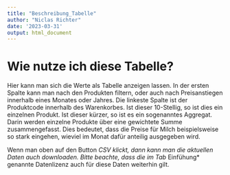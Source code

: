 ```yaml
---
title: "Beschreibung_Tabelle"
author: "Niclas Richter"
date: '2023-03-31'
output: html_document
---
```

# Wie nutze ich diese Tabelle?
Hier kann man sich die Werte als Tabelle anzeigen lassen. In der ersten Spalte
kann man nach den Produkten filtern, oder auch nach Preisanstiegen innerhalb
eines Monates oder Jahres. Die linkeste Spalte ist der Produktcode innerhalb
des Warenkorbes. Ist dieser 10-Stellig, so ist dies ein einzelnen Produkt. Ist
dieser kürzer, so ist es ein sogenanntes Aggregat. Darin werden einzelne Produkte
über eine gewichtete Summe zusammengefasst. Dies bedeutet, dass die Preise für
Milch beispielsweise so stark eingehen, wieviel im Monat dafür anteilig ausgegeben wird.

Wenn man oben auf den Button *CSV klickt, dann kann man die aktuellen
Daten auch downloaden. Bitte beachte, dass die im Tab *Einfühung* 
genannte Datenlizenz auch
für diese Daten weiterhin gilt.
